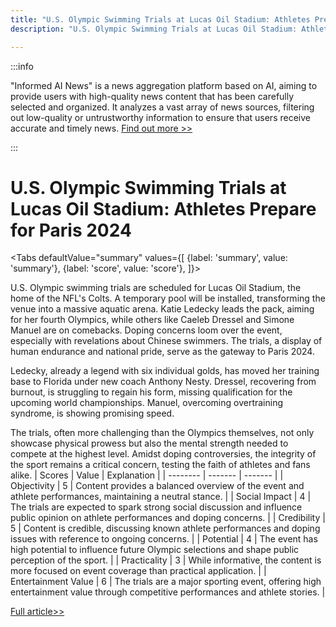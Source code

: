 ```yaml
---
title: "U.S. Olympic Swimming Trials at Lucas Oil Stadium: Athletes Prepare for Paris 2024"
description: "U.S. Olympic Swimming Trials at Lucas Oil Stadium: Athletes Prepare for Paris 2024"

---
```



:::info

"Informed AI News" is a news aggregation platform based on AI, aiming to provide users with high-quality news content that has been carefully selected and organized. It analyzes a vast array of news sources, filtering out low-quality or untrustworthy information to ensure that users receive accurate and timely news.  [Find out more >>](/)

:::

# U.S. Olympic Swimming Trials at Lucas Oil Stadium: Athletes Prepare for Paris 2024


<Tabs
	defaultValue="summary"
	values={[
	{label: 'summary', value: 'summary'},
	{label: 'score', value: 'score'},
]}>
<TabItem value="summary">


U.S. Olympic swimming trials are scheduled for Lucas Oil Stadium, the home of the NFL's Colts. A temporary pool will be installed, transforming the venue into a massive aquatic arena. Katie Ledecky leads the pack, aiming for her fourth Olympics, while others like Caeleb Dressel and Simone Manuel are on comebacks. Doping concerns loom over the event, especially with revelations about Chinese swimmers. The trials, a display of human endurance and national pride, serve as the gateway to Paris 2024.

Ledecky, already a legend with six individual golds, has moved her training base to Florida under new coach Anthony Nesty. Dressel, recovering from burnout, is struggling to regain his form, missing qualification for the upcoming world championships. Manuel, overcoming overtraining syndrome, is showing promising speed.

The trials, often more challenging than the Olympics themselves, not only showcase physical prowess but also the mental strength needed to compete at the highest level. Amidst doping controversies, the integrity of the sport remains a critical concern, testing the faith of athletes and fans alike.
</TabItem>
<TabItem value="score">
	| Scores     | Value   | Explanation |
	| -------- | ------- | ------- |
	| Objectivity  | 5    | Content provides a balanced overview of the event and athlete performances, maintaining a neutral stance.    |
	| Social Impact | 4     | The trials are expected to spark strong social discussion and influence public opinion on athlete performances and doping concerns.    |
	| Credibility    | 5    | Content is credible, discussing known athlete performances and doping issues with reference to ongoing concerns.    |
	| Potential    | 4    | The event has high potential to influence future Olympic selections and shape public perception of the sport.    |
	| Practicality    | 3    | While informative, the content is more focused on event coverage than practical application.    |
	| Entertainment Value    | 6    | The trials are a major sporting event, offering high entertainment value through competitive performances and athlete stories.    |
</TabItem>
</Tabs>

[Full article>>](https://apnews.com/article/us-olympic-swim-trials-indianapolis-1d70a2f224483bdd28bf0cce3e0279d0)
